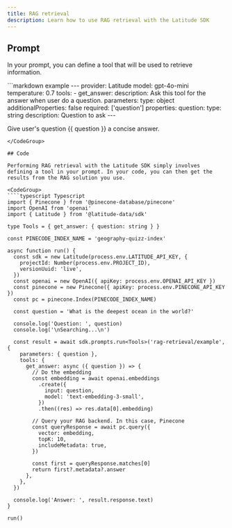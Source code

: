 ```yaml
---
title: RAG retrieval
description: Learn how to use RAG retrieval with the Latitude SDK
---
```


## Prompt

In your prompt, you can define a tool that will be used to retrieve information.

<CodeGroup>
```markdown example
---
provider: Latitude
model: gpt-4o-mini
temperature: 0.7
tools:
  - get_answer:
      description: Ask this tool for the answer when user do a question.
      parameters:
        type: object
        additionalProperties: false
        required: ['question']
        properties:
          question:
            type: string
            description: Question to ask
---

Give user's question {{ question }} a concise answer.
```
</CodeGroup>

## Code

Performing RAG retrieval with the Latitude SDK simply involves defining a tool in your prompt. In your code, you can then get the results from the RAG solution you use.

<CodeGroup>
````typescript Typescript
import { Pinecone } from '@pinecone-database/pinecone'
import OpenAI from 'openai'
import { Latitude } from '@latitude-data/sdk'

type Tools = { get_answer: { question: string } }

const PINECODE_INDEX_NAME = 'geography-quizz-index'

async function run() {
  const sdk = new Latitude(process.env.LATITUDE_API_KEY, {
    projectId: Number(process.env.PROJECT_ID),
    versionUuid: 'live',
  })
  const openai = new OpenAI({ apiKey: process.env.OPENAI_API_KEY })
  const pinecone = new Pinecone({ apiKey: process.env.PINECONE_API_KEY })
  const pc = pinecone.Index(PINECODE_INDEX_NAME)

  const question = 'What is the deepest ocean in the world?'

  console.log('Question: ', question)
  console.log('\nSearching...\n')

  const result = await sdk.prompts.run<Tools>('rag-retrieval/example', {
    parameters: { question },
    tools: {
      get_answer: async ({ question }) => {
        // Do the embedding
        const embedding = await openai.embeddings
          .create({
            input: question,
            model: 'text-embedding-3-small',
          })
          .then((res) => res.data[0].embedding)

        // Query your RAG backend. In this case, Pinecone
        const queryResponse = await pc.query({
          vector: embedding,
          topK: 10,
          includeMetadata: true,
        })

        const first = queryResponse.matches[0]
        return first?.metadata?.answer
      },
    },
  })

  console.log('Answer: ', result.response.text)
}

run()
````
</CodeGroup>
